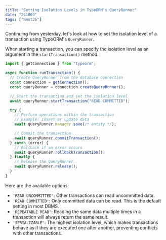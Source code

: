 ```yaml
---
title: "Setting Isolation Levels in TypeORM's QueryRunner"
date: "241009"
tags: ["NestJS"]
---
```


Continuing from yesterday, let's look at how to set the isolation level of a transaction using TypeORM's `QueryRunner`.

When starting a transaction, you can specify the isolation level as an argument in the `startTransaction()` method.

```typescript
import { getConnection } from "typeorm";

async function runTransaction() {
  // Create QueryRunner from the database connection
  const connection = getConnection();
  const queryRunner = connection.createQueryRunner();

  // Start the transaction and set the isolation level
  await queryRunner.startTransaction("READ COMMITTED");

  try {
    // Perform operations within the transaction
    // Example: Insert or update data
    await queryRunner.manager.save(/* entity */);

    // Commit the transaction
    await queryRunner.commitTransaction();
  } catch (error) {
    // Rollback if an error occurs
    await queryRunner.rollbackTransaction();
  } finally {
    // Release the QueryRunner
    await queryRunner.release();
  }
}
```

Here are the available options:

- `'READ UNCOMMITTED'`: Other transactions can read uncommitted data.
- `'READ COMMITTED'`: Only committed data can be read. This is the default setting in most DBMS.
- `'REPEATABLE READ'`: Reading the same data multiple times in a transaction will always return the same result.
- `'SERIALIZABLE'`: The highest isolation level, which makes transactions behave as if they are executed one after another, preventing conflicts with other transactions.
